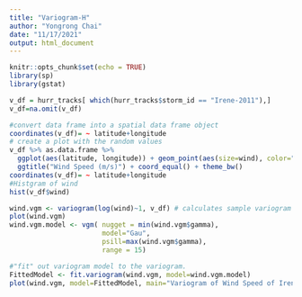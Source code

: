 ```yaml
---
title: "Variogram-H"
author: "Yongrong Chai"
date: "11/17/2021"
output: html_document
---
```


```r
knitr::opts_chunk$set(echo = TRUE)
library(sp)
library(gstat)
```


```r
v_df = hurr_tracks[ which(hurr_tracks$storm_id == "Irene-2011"),]
v_df=na.omit(v_df)

#convert data frame into a spatial data frame object
coordinates(v_df)= ~ latitude+longitude
# create a plot with the random values
v_df %>% as.data.frame %>% 
  ggplot(aes(latitude, longitude)) + geom_point(aes(size=wind), color="blue", alpha=3/4) + 
  ggtitle("Wind Speed (m/s)") + coord_equal() + theme_bw()
coordinates(v_df)= ~ latitude+longitude
#Histgram of wind
hist(v_df$wind)
```



```r
wind.vgm <- variogram(log(wind)~1, v_df) # calculates sample variogram values
plot(wind.vgm)
wind.vgm.model <- vgm( nugget = min(wind.vgm$gamma), 
                       model="Gau", 
                       psill=max(wind.vgm$gamma), 
                       range = 15)

#"fit" out variogram model to the variogram.
FittedModel <- fit.variogram(wind.vgm, model=wind.vgm.model)    
plot(wind.vgm, model=FittedModel, main="Variogram of Wind Speed of Irene2011")
```

```r

```
